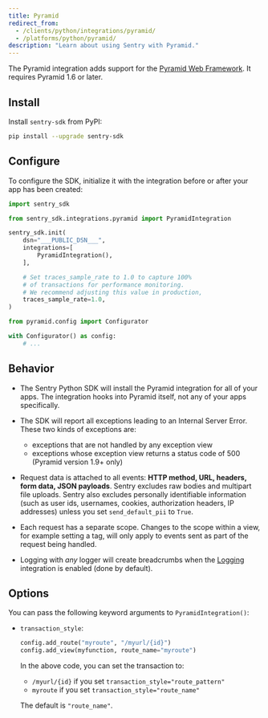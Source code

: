 ```yaml
---
title: Pyramid
redirect_from:
  - /clients/python/integrations/pyramid/
  - /platforms/python/pyramid/
description: "Learn about using Sentry with Pyramid."
---
```


The Pyramid integration adds support for the [Pyramid Web Framework](https://trypyramid.com/). It requires Pyramid 1.6 or later.

## Install

Install `sentry-sdk` from PyPI:

```bash
pip install --upgrade sentry-sdk
```

## Configure

To configure the SDK, initialize it with the integration before or after your app has been created:

<SignInNote />

```python
import sentry_sdk

from sentry_sdk.integrations.pyramid import PyramidIntegration

sentry_sdk.init(
    dsn="___PUBLIC_DSN___",
    integrations=[
        PyramidIntegration(),
    ],

    # Set traces_sample_rate to 1.0 to capture 100%
    # of transactions for performance monitoring.
    # We recommend adjusting this value in production,
    traces_sample_rate=1.0,
)

from pyramid.config import Configurator

with Configurator() as config:
    # ...
```

## Behavior

- The Sentry Python SDK will install the Pyramid integration for all of your apps. The integration hooks into Pyramid itself, not any of your apps specifically.

- The SDK will report all exceptions leading to an Internal Server Error. These two kinds of exceptions are:

  - exceptions that are not handled by any exception view
  - exceptions whose exception view returns a status code of 500 (Pyramid version 1.9+ only)

- Request data is attached to all events: **HTTP method, URL, headers, form data, JSON payloads**. Sentry excludes raw bodies and multipart file uploads. Sentry also excludes personally identifiable information (such as user ids, usernames, cookies, authorization headers, IP addresses) unless you set `send_default_pii` to `True`.

- Each request has a separate scope. Changes to the scope within a view, for example setting a tag, will only apply to events sent as part of the request being handled.

- Logging with _any_ logger will create breadcrumbs when
  the [Logging](/platforms/python/guides/logging/)
  integration is enabled (done by default).

## Options

You can pass the following keyword arguments to `PyramidIntegration()`:

- `transaction_style`:

  ```python
  config.add_route("myroute", "/myurl/{id}")
  config.add_view(myfunction, route_name="myroute")
  ```

  In the above code, you can set the transaction to:

  - `/myurl/{id}` if you set `transaction_style="route_pattern"`
  - `myroute` if you set `transaction_style="route_name"`

  The default is `"route_name"`.
